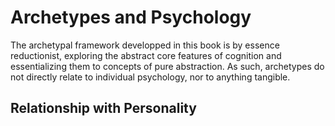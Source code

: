 # Archetypes and Psychology

The archetypal framework developped in this book is by essence reductionist, exploring the abstract core features of cognition and essentializing them to concepts of pure abstraction. As such, archetypes do not directly relate to individual psychology, nor to anything tangible.

## Relationship with Personality
